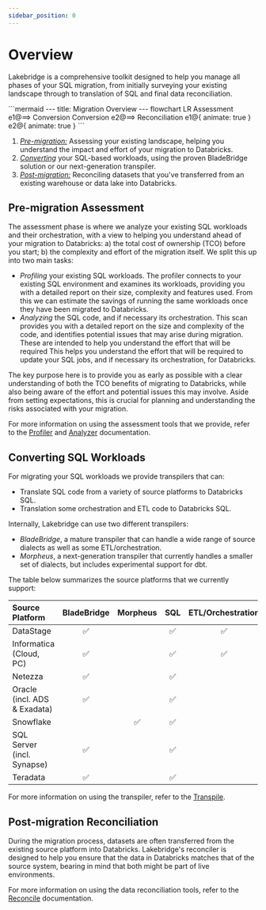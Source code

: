 ```yaml
---
sidebar_position: 0
---
```


Overview
========

Lakebridge is a comprehensive toolkit designed to help you manage all phases of your SQL migration, from initially surveying your existing landscape through to translation of SQL and final data reconciliation.

<div style={{textAlign: 'center'}}>
```mermaid
---
title: Migration Overview
---
flowchart LR
Assessment e1@==> Conversion
Conversion e2@==> Reconciliation
e1@{ animate: true }
e2@{ animate: true }
```
</div>

1. [_Pre-migration:_](#pre-migration-assessment) Assessing your existing landscape, helping you understand the impact and effort of your migration to Databricks.
2. [_Converting_](#converting-sql-workloads) your SQL-based workloads, using the proven BladeBridge solution or our next-generation transpiler.
3. [_Post-migration:_](#post-migration-reconciliation) Reconciling datasets that you've transferred from an existing warehouse or data lake into Databricks.

Pre-migration Assessment
------------------------

The assessment phase is where we analyze your existing SQL workloads and their orchestration, with a view to helping you understand ahead of your migration to Databricks: a) the total cost of ownership (TCO) before you start; b) the complexity and effort of the migration itself. We split this up into two main tasks:

 - _Profiling_ your existing SQL workloads. The profiler connects to your existing SQL environment and examines its workloads, providing you with a detailed report on their size, complexity and features used. From this we can estimate the savings of running the same workloads once they have been migrated to Databricks.
 - _Analyzing_ the SQL code, and if necessary its orchestration. This scan provides you with a detailed report on the size and complexity of the code, and identifies potential issues that may arise during migration. These are intended to help you understand the effort that will be required  This helps you understand the effort that will be required to update your SQL jobs, and if necessary its orchestration, for Databricks.

The key purpose here is to provide you as early as possible with a clear understanding of both the TCO benefits of migrating to Databricks, while also being aware of the effort and potential issues this may involve. Aside from setting expectations, this is crucial for planning and understanding the risks associated with your migration.

For more information on using the assessment tools that we provide, refer to the [Profiler][1] and [Analyzer][2] documentation.

Converting SQL Workloads
------------------------

For migrating your SQL workloads we provide transpilers that can:

 - Translate SQL code from a variety of source platforms to Databricks SQL.
 - Translation some orchestration and ETL code to Databricks SQL.

Internally, Lakebridge can use two different transpilers:

 - *BladeBridge*, a mature transpiler that can handle a wide range of source dialects as well as some ETL/orchestration.
 - *Morpheus*, a next-generation transpiler that currently handles a smaller set of dialects, but includes experimental support for dbt.

The table below summarizes the source platforms that we currently support:

| Source Platform              | BladeBridge | Morpheus |   SQL    | ETL/Orchestration | dbt (Experimental) |
|:-----------------------------|:-----------:|:--------:|:--------:|:-----------------:|:------------------:|
| DataStage                    |  &#x2705;   |          | &#x2705; |     &#x2705;      |                    |
| Informatica (Cloud, PC)      |  &#x2705;   |          | &#x2705; |     &#x2705;      |                    |
| Netezza                      |  &#x2705;   |          | &#x2705; |                   |                    |
| Oracle (incl. ADS & Exadata) |  &#x2705;   |          | &#x2705; |                   |                    |
| Snowflake                    |             | &#x2705; | &#x2705; |                   |      &#x2705;      |
| SQL Server (incl. Synapse)   |  &#x2705;   |          | &#x2705; |                   |                    |
| Teradata                     |  &#x2705;   |          | &#x2705; |                   |                    |

For more information on using the transpiler, refer to the [Transpile][3].

Post-migration Reconciliation
-----------------------------

During the migration process, datasets are often transferred from the existing source platform into Databricks. Lakebridge's reconciler is designed to help you ensure that the data in Databricks matches that of the source system, bearing in mind that both might be part of live environments.

For more information on using the data reconciliation tools, refer to the [Reconcile][4] documentation.

[1]: ../assessment/profiler/
[2]: ../assessment/analyzer/
[3]: ../transpile/
[4]: ../reconcile/
